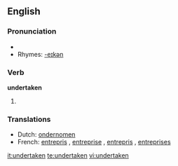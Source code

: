 ==English==

===Pronunciation===
*{{IPA|/ʌndəɻ'teɪkən/}}
*Rhymes: [[Rhymes:English:-eɪkən|-eɪkən]]

===Verb===
'''undertaken'''

# {{past participle of| to [[undertake]]}}

===Translations===
*Dutch: [[ondernomen]]
*French: [[entrepris]] {{m}}, [[entreprise]] {{f}}, [[entrepris]] {{mp}}, [[entreprises]] {{fp}}

[[it:undertaken]]
[[te:undertaken]]
[[vi:undertaken]]